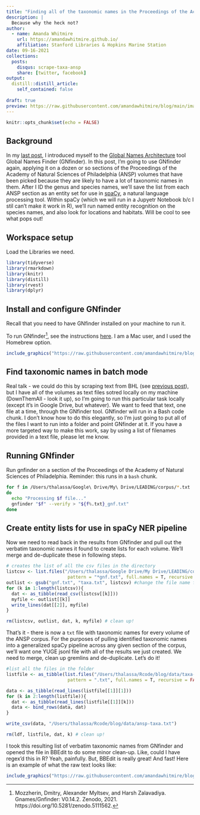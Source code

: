 ```yaml
---
title: "Finding all of the taxonomic names in the Proceedings of the Academy of Natural Sciences of Philadelphia"
description: |
  Because why the heck not?
author:
  - name: Amanda Whitmire
    url: https://amandawhitmire.github.io/
    affiliation: Stanford Libraries & Hopkins Marine Station
date: 09-16-2021
collections:
  posts:
    disqus: scrape-taxa-ansp
    share: [twitter, facebook]
output:
  distill::distill_article:
    self_contained: false
    
draft: true
preview: https://raw.githubusercontent.com/amandawhitmire/blog/main/images/gnfinder-results.jpg
---
```



```r
knitr::opts_chunk$set(echo = FALSE)
```

## Background

In my [last post](https://amandawhitmire.github.io/blog/posts/2021-08-05-exploring-gnfinder/), I introduced myself to the [Global Names Architecture](https://globalnames.org/apps/) tool Global Names Finder (GNfinder). In this post, I'm going to use GNfinder again, applying it on a dozen or so sections of the Proceedings of the Academy of Natural Sciences of Philadelphia (ANSP) volumes that have been picked because they are likely to have a lot of taxonomic names in them. After I ID the genus and species names, we'll save the list from each ANSP section as an entity set for use in [spaCy](https://spacy.io/), a natural language processing tool. Within spaCy (which we will run in a Jupyetr Notebook b/c I stil can't make it work in R), we'll run named entity recognition on the species names, and also look for locations and habitats. Will be cool to see what pops out!

## Workspace setup

Load the Libraries we need.

```r
library(tidyverse)
library(rmarkdown)
library(knitr)
library(distill)
library(rvest)
library(dplyr)
```

## Install and configure GNfinder

Recall that you need to have GNfinder installed on your machine to run it.

To run GNfinder^[Mozzherin, Dmitry, Alexander Myltsev, and Harsh Zalavadiya. Gnames/Gnfinder: V0.14.2. Zenodo, 2021. https://doi.org/10.5281/zenodo.5111562.
], see the instructions [here](https://github.com/gnames/gnfinder). I am a Mac user, and I used the Homebrew option.

```r
include_graphics("https://raw.githubusercontent.com/amandawhitmire/blog/main/images/gnfinder-install.jpg")
```

## Find taxonomic names in batch mode

Real talk - we could do this by scraping text from BHL (see [previous post](https://amandawhitmire.github.io/blog/posts/2021-06-23-using-the-bhl-api/)), but I have all of the volumes as text files sotred locally on my machine (DownThemAll - look it up), so I'm going to run this particular task locally (except it's in Google Drive, but whatever). We want to feed that text, one file at a time, through the GNfinder tool. GNfinder will run in a Bash code chunk. I don't know how to do this elegantly, so I'm just going to put all of the files I want to run into a folder and point GNfinder at it. If you have a more targeted way to make this work, say by using a list of filenames provided in a text file, please let me know.

## Running GNfinder

Run gnfinder on a section of the Proceedings of the Academy of Natural Sciences of Philadelphia. Reminder: this runs in a `bash` chunk.

```bash
for f in /Users/thalassa/Google\ Drive/My\ Drive/LEADING/corpus/*.txt
do 
  echo "Processing $f file..."
  gnfinder "$f" --verify > "${f%.txt}_gnf.txt"
done

```

## Create entity lists for use in spaCy NER pipeline

Now we need to read back in the results from GNfinder and pull out the verbatim taxonomic names it found to create lists for each volume. We'll merge and de-duplicate these in following steps.

```r
# creates the list of all the csv files in the directory
listcsv <- list.files("/Users/thalassa/Google Drive/My Drive/LEADING/corpus/gnfinder",
                       pattern = "*gnf.txt", full.names = T, recursive = TRUE)
outlist <- gsub("gnf.txt", "taxa.txt", listcsv) #change the file name for the entity files
for (k in 1:length(listcsv)){
  dat <- as_tibble(read_csv(listcsv[[k]]))
  myfile <- outlist[[k]]
  write_lines(dat[[2]], myfile)
}

rm(listcsv, outlist, dat, k, myfile) # clean up!
``` 

That's it - there is now a `txt` file with taxonomic names for every volume of the ANSP corpus. For the purposes of pulling identified taxonomic names into a generalized spaCy pipeline across any given section of the corpus, we'll want one YUGE jsonl file with all of the results we just created. We need to merge, clean up gremlins and de-duplicate. Let's do it!

```r

#list all the files in the folder
listfile <- as_tibble(list.files("/Users/thalassa/Rcode/blog/data/taxa-verbatim-txt",
                       pattern = ".txt", full.names = T, recursive = FALSE))

data <- as_tibble(read_lines(listfile[[1]][1]))
for (k in 2:length(listfile)){
  dat <- as_tibble(read_lines(listfile[[1]][k]))
  data <- bind_rows(data, dat)
}

write_csv(data, "/Users/thalassa/Rcode/blog/data/ansp-taxa.txt")

rm(ldf, listfile, dat, k) # clean up!
``` 

I took this resulting list of verbatim taxonomic names from GNfinder and opened the file in BBEdit to do some minor clean-up. Like, could I have regex'd this in R? Yeah, painfully. But, BBEdit is really great! And fast! Here is an example of what the raw text looks like:

```r
include_graphics("https://raw.githubusercontent.com/amandawhitmire/blog/main/images/ansp-taxa-raw.jpg")
```

